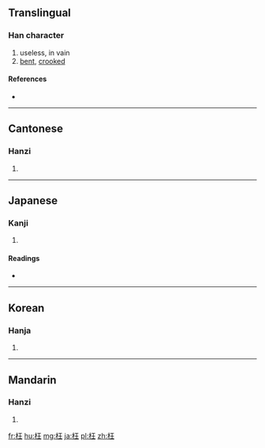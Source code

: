 ==Translingual==

===Han character===
{{Han char|rn=75|rad=木|as=04|sn=8|four=4191<sub>4</sub>|canj=木一土 (DMG)}}

# useless, in vain
# [[bent]], [[crooked]]

====References====
* {{Han ref|kx=0514.280|dkj=14530|dj=0902.110|hdz=21163.070|uh=6789|ud=26505|bh=AA50|bd=43600}}

----

==Cantonese==

===Hanzi===
{{yue-hanzi|jyut=|y=wong2}}

# {{defn|Cantonese|sort=木04}}

----

==Japanese==

===Kanji===
{{ja-kanji|grade=|rs=木04}}

# {{defn|Japanese|sort=木04}}

====Readings====
* {{ja-readings|on=[[おう]] (ō)|kun=[[まがる]] (magaru), [[まげる]] (mageru), [[まげて]] (magete)}}

----

==Korean==

===Hanja===
{{ko-hanja|hangeul=왕|eumhun=|rv=wang|mr=wang|y=wang}}

# {{defn|Korean|sort=木04}}

----

==Mandarin==

===Hanzi===
{{cmn-hanzi|pin=[[wǎng]] ([[wang3]])|wg=wang<sup>3</sup>}}

# {{defn|Mandarin|sort=木04}}

[[fr:枉]]
[[hu:枉]]
[[mg:枉]]
[[ja:枉]]
[[pl:枉]]
[[zh:枉]]